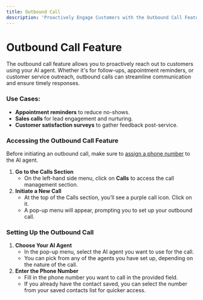 ---
title: Outbound Call
description: 'Proactively Engage Customers with the Outbound Call Feature'
---
# Outbound Call Feature

The outbound call feature allows you to proactively reach out to customers using your AI agent. Whether it's for follow-ups, appointment reminders, or customer service outreach, outbound calls can streamline communication and ensure timely responses.

### Use Cases:

- **Appointment reminders** to reduce no-shows.
- **Sales calls** for lead engagement and nurturing.
- **Customer satisfaction surveys** to gather feedback post-service.

### Accessing the Outbound Call Feature

Before initiating an outbound call, make sure to [assign a phone number](/Settings/Phone_Number)
 to the AI agent.

1. **Go to the Calls Section**
    - On the left-hand side menu, click on **Calls** to access the call management section.
2. **Initiate a New Call**
    - At the top of the Calls section, you’ll see a purple call icon. Click on it.
    - A pop-up menu will appear, prompting you to set up your outbound call.

### Setting Up the Outbound Call

1. **Choose Your AI Agent**
    - In the pop-up menu, select the AI agent you want to use for the call.
    - You can pick from any of the agents you have set up, depending on the nature of the call.
2. **Enter the Phone Number**
    - Fill in the phone number you want to call in the provided field.
    - If you already have the contact saved, you can select the number from your saved contacts list for quicker access.
